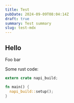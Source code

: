 ```yaml
---
title: Test
pubDate: 2024-09-09T08:04:14Z
draft: true
summary: Test summary
slug: test-mdx
---
```


## Hello

Foo bar

Some rust code:
```rust
extern crate napi_build;

fn main() {
  napi_build::setup();
}
```
